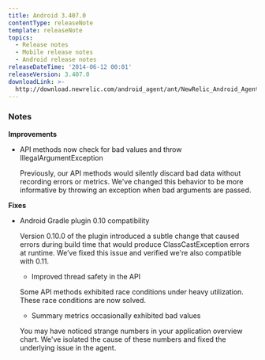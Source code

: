 ```yaml
---
title: Android 3.407.0
contentType: releaseNote
template: releaseNote
topics:
  - Release notes
  - Mobile release notes
  - Android release notes
releaseDateTime: '2014-06-12 00:01'
releaseVersion: 3.407.0
downloadLink: >-
  http://download.newrelic.com/android_agent/ant/NewRelic_Android_Agent_3.407.0.zip
---
```


### Notes

**Improvements**

* API methods now check for bad values and throw IllegalArgumentException

  Previously, our API methods would silently discard bad data without recording errors or metrics. We've changed this behavior to be more informative by throwing an exception when bad arguments are passed.

**Fixes**

* Android Gradle plugin 0.10 compatibility

  Version 0.10.0 of the plugin introduced a subtle change that caused errors during build time that would produce ClassCastException errors at runtime. We’ve fixed this issue and verified we're also compatible with 0.11.

  * Improved thread safety in the API

  Some API methods exhibited race conditions under heavy utilization. These race conditions are now solved.

  * Summary metrics occasionally exhibited bad values

  You may have noticed strange numbers in your application overview chart. We've isolated the cause of these numbers and fixed the underlying issue in the agent.
